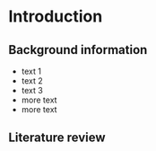 # Introduction

## Background information

- text 1
- text 2
- text 3
- more text
- more text

## Literature review

